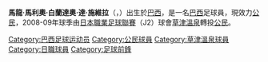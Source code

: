 {{Football player infobox
| playername= 馬龍
| image = 
| fullname = Marlon Mario Brandao Da Silveira
| dateofbirth = {{birth date and age|1987|1|26}}
| cityofbirth = 
| countryofbirth = [[巴西|巴西]]
| height = 178cm
| currentclub  = ?
| clubnumber = ?
| position = [[前鋒_(足球)|前鋒]]
| youthyears = 2003-06
| youthclubs = {{tsl|ja|羽黒高等学校|羽黑高等學校}}
| years =2006-07<br>2008-
| clubs =[[草津溫泉_(足球)|草津溫泉]]<br>[[公民足球隊|公民]]
| caps(goals) =5 (0)
| nationalyears = 
| nationalteam = 
| nationalcaps(goals) =
| pcupdate = [[26_July|26 July]] 2008
}}
'''馬龍·馬利奧·白蘭達奧·達·施維拉'''（'''{{lang|en|"Marlon", Mário Brandão da Silveira}}'''，{{bd|1987年|1月26日|||Marlon, Mário Brandão da Silveira}}）出生於[[巴西|巴西]]，是一名[[巴西|巴西]]足球員，現效力[[公民足球隊|公民]]，2008-09年球季由[[日本職業足球聯賽|日本職業足球聯賽]]（J2）球會[[草津溫泉_(足球俱樂部)|草津溫泉]]轉投[[公民足球隊|公民]]。

{{DEFAULTSORT:Marlon}}
[[Category:巴西足球运动员|Category:巴西足球运动员]]
[[Category:公民球員|Category:公民球員]]
[[Category:草津溫泉球員|Category:草津溫泉球員]]
[[Category:日職球員|Category:日職球員]]
[[Category:足球前鋒|Category:足球前鋒]]
